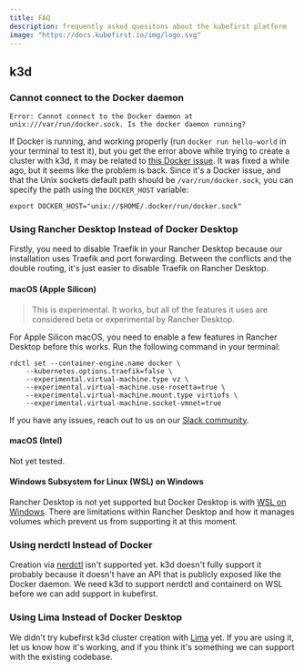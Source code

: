 ```yaml
---
title: FAQ
description: frequently asked quesitons about the kubefirst platform
image: "https://docs.kubefirst.io/img/logo.svg"
---
```



<FAQ cloud="k3d" />

## k3d

### Cannot connect to the Docker daemon

```shell
Error: Cannot connect to the Docker daemon at unix:///var/run/docker.sock. Is the docker daemon running?
```

If Docker is running, and working properly (run `docker run hello-world` in your terminal to test it), but you get the error above while trying to create a cluster with k3d, it may be related to [this Docker issue](https://github.com/docker/for-mac/issues/6529). It was fixed a while ago, but it seems like the problem is back. Since it's a Docker issue, and that the Unix sockets default path should be `/var/run/docker.sock`, you can specify the path using the `DOCKER_HOST` variable:

```shell
export DOCKER_HOST="unix://$HOME/.docker/run/docker.sock"
```

### Using Rancher Desktop Instead of Docker Desktop

Firstly, you need to disable Traefik in your Rancher Desktop because our installation uses Traefik and port forwarding. Between the conflicts and the double routing, it's just easier to disable Traefik on Rancher Desktop.

#### macOS (Apple Silicon)

> This is experimental. It works, but all of the features it uses are considered beta or experimental by Rancher Desktop.

For Apple Silicon macOS, you need to enable a few features in Rancher Desktop before this works. Run the following command in your terminal:

```shell
rdctl set --container-engine.name docker \
    --kubernetes.options.traefik=false \
    --experimental.virtual-machine.type vz \
    --experimental.virtual-machine.use-rosetta=true \
    --experimental.virtual-machine.mount.type virtiofs \
    --experimental.virtual-machine.socket-vmnet=true
```

If you have any issues, reach out to us on our [Slack community](https://kubefirst.io/slack).

#### macOS (Intel)

Not yet tested.

#### Windows Subsystem for Linux (WSL) on Windows

Rancher Desktop is not yet supported but Docker Desktop is with [WSL on Windows](https://learn.microsoft.com/en-us/windows/wsl/install). There are limitations within Rancher Desktop and how it manages volumes which prevent us from supporting it at this moment.

### Using nerdctl Instead of Docker

Creation via [nerdctl](https://github.com/containerd/nerdctl) isn't supported yet. k3d doesn't fully support it probably because it doesn't have an API that is publicly exposed like the Docker daemon. We need k3d to support nerdctl and containerd on WSL before we can add support in kubefirst.

### Using Lima Instead of Docker Desktop

We didn't try kubefirst k3d cluster creation with [Lima](https://github.com/lima-vm/lima) yet. If you are using it, let us know how it's working, and if you think it's something we can support with the existing codebase.
